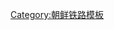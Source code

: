 {{鐵道路線
| 模板名稱 = 康德線
| 名稱 = [[康德線]]
| 代表色 = blue
| 背景顏色 = #ffffff
| 車站列表 = [[南康德站|南康德]] - [[康德站|康德]] - [[芹洞站|芹洞]] - [[輸城站|输城]]}}<noinclude>
[[Category:朝鲜铁路模板]]
</noinclude>
